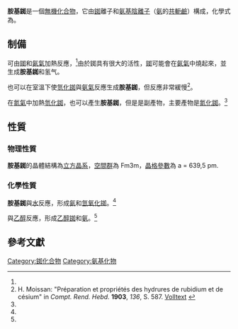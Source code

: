 {{NoteTA
| T=zh:氨基銣; zh-hans:氨基铷; zh-hant:胺基銣
| 1=zh-hans:氨基; zh-hant:胺基}}
{{Chembox
| Name = 氨基銣
| NameEn = Rubidium amide
| ImageFile = Rubidium amide v.1.png
| OtherNames = 氨銣
| Section1 = {{Chembox Identifiers
| CASNo = 12141-27-4
| CASNo_Ref = {{cascite|correct|CAS}}
|  RTECS  = 
| SMILES = [Rb+].[NH2-]
| PubChem = 15682807
}}
| Section2 = {{Chembox Properties
| Formula = RbNH<sub>2</sub>
| MolarMass = 101.49
| Appearance = 白色易潮解晶體<ref name='Abegg'>R. Abegg, F. Auerbach: 'Handbuch der anorganischen Chemie'. Verlag S. Hirzel, Bd. 2, 1908. S. 430.[http://www.archive.org/stream/handbuchderanor09koppgoog#page/n449/mode/2up Volltext]</ref>
| Density = 2.59 g/cm<sup>3</sup> <ref name='Lax'>Jean D'Ans, Ellen Lax: ''Taschenbuch für Chemiker und Physiker. 3. Elemente, anorganische Verbindungen und Materialien, Minerale, Band 3.'' 4. Auflage, Springer, 1997, ISBN 978-3-5406-0035-0, S. 688f. ({{Google Buch|BuchID=oWjEKDnsJgEC|Seite=688}}).</ref>
| MeltingPt = 309 [[攝氏溫標|°C]]<ref name='Lax' />
| Solubility = 反应而分解
| BoilingPt = 
| pKb = 
  }}
| Section3 = {{Chembox Structure
| Coordination = 四面体、[[立方晶系|立方晶系]]
  }}
| Section7 = {{Chembox Hazards
| EUClass = 未列明
| FlashPt =
  }}
| Section8 = {{Chembox Related
| OtherAnions = 
| OtherCations = [[氨基钾|氨基钾]]
| OtherCpds = [[氨|氨]]
  }}
}}
'''胺基銣'''是一個[[無機化合物|無機化合物]]，它由[[銣|銣]]離子和[[氨基|氨基]][[离子#阴离子|陰離子]]（[[氨|氨]]的[[共軛鹼|共軛鹼]]）構成，化學式為{{化學式|Rb|N|H|2|link=}}。

== 制備 ==
可由[[銣|銣]]和[[氨氣|氨氣]]加熱反應，<ref name='Abegg' />由於銣具有很大的活性，[[銣|銣]]可能會在[[氨氣|氨氣]]中燒起來，並生成'''胺基銣'''和氢气。

{{反應式|2|銣|+|2|N|H|3|→|2|銣|{{官能基|N|H|2|link=胺}}|+|H|2|↑}}

也可以在室溫下使[[氫化銣|氫化銣]]與[[氨氣|氨氣]]反應生成'''胺基銣'''，但反應非常緩慢<ref name="Moissan">H. Moissan: "Préparation et propriétés des hydrures de rubidium et de césium" in ''Compt. Rend. Hebd.'' '''1903''', ''136'', S. 587. [http://gallica.bnf.fr/ark:/12148/bpt6k3091c/f587.image.pagination.r=comptes%20rendus%20hebdomadaires.langEN Volltext] {{Wayback|url=http://gallica.bnf.fr/ark:/12148/bpt6k3091c/f587.image.pagination.r=comptes%20rendus%20hebdomadaires.langEN |date=20140220045223 }}</ref>。

:{{反應式|銣|氫|+|N|H|3|→|銣|{{官能基|N|H|2|link=胺}}|+|H|2|↑}}

在[[氮氣|氮氣]]中加熱[[氫化銣|氫化銣]]，也可以產生'''胺基銣'''，但是是副產物，主要產物是[[氮化銣|氮化銣]]。<ref name='Abegg' />

== 性質 ==
=== 物理性質 ===
'''胺基銣'''的晶體結構為[[立方晶系|立方晶系]]，[[空間群|空間群]]為 Fm3m，[[晶格參數|晶格參數]]為 a = 639,5 pm.

=== 化學性質 ===
'''胺基銣'''與[[水|水]]反應，形成[[氨|氨]]和[[氫氧化銣|氫氧化銣]]。<ref name="Lax"/>

:{{反應式|銣|{{官能基|N|H|2|link=胺}}|+|H|2|O|→|Rb|OH|+|N|H|3|↑}}

與[[乙醇|乙醇]]反應，形成[[乙醇銣|乙醇銣]]和[[氨|氨]]。<ref name="Lax"/>

:{{反應式|銣|{{官能基|N|H|2|link=胺}}|+|C|2|H|5|O|H|→|{{官能基|C|2|H|5|O|link=醇盐}}|銣|+|N|H|3|↑}}

== 參考文獻 ==
{{reflist}}

{{銣化合物}}
{{Amides}}

[[Category:銣化合物|Category:銣化合物]]
[[Category:氨基化物|Category:氨基化物]]